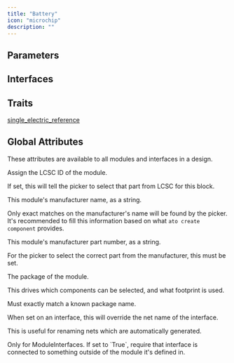 ```yaml
---
title: "Battery"
icon: "microchip"
description: ""
---
```



## Parameters

<ParamField path="voltage" type="V">
</ParamField>

<ParamField path="capacity" type="Ah">
</ParamField>


## Interfaces

<ParamField path="power" type="ElectricPower">
</ParamField>


## Traits

[single_electric_reference](/atopile/api-reference/traits/single-electric-reference)


## Global Attributes

These attributes are available to all modules and interfaces in a design.

<ParamField path="lcsc_id" type="string">
  Assign the LCSC ID of the module.

If set, this will tell the picker to select that part from LCSC for this block.
</ParamField>

<ParamField path="manufacturer" type="string">
  This module's manufacturer name, as a string.

Only exact matches on the manufacturer's name will be found by the picker.
It's recommended to fill this information based on what `ato create component`
provides.
</ParamField>

<ParamField path="mpn" type="string">
  This module's manufacturer part number, as a string.

For the picker to select the correct part from the manufacturer,
this must be set.
</ParamField>

<ParamField path="package" type="string">
  The package of the module.

This drives which components can be selected, and what footprint is used.

Must exactly match a known package name.
</ParamField>

<ParamField path="exclude_from_bom" type="string">
</ParamField>

<ParamField path="override_net_name" type="string">
  When set on an interface, this will override the net name of the interface.

This is useful for renaming nets which are automatically generated.
</ParamField>

<ParamField path="required" type="string">
  Only for ModuleInterfaces.
If set to `True`, require that interface is connected to something outside
of the module it's defined in.
</ParamField>


